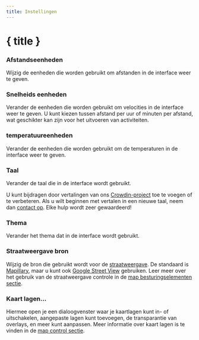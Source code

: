 ```yaml
---
title: Instellingen
---
```


<script lang="ts">
</script>

# { title }

### <Ruler size="16" class="inline-block" style="margin-bottom: 2px" /> Afstandseenheden

Wijzig de eenheden die worden gebruikt om afstanden in de interface weer te geven.

### <Zap size="16" class="inline-block" style="margin-bottom: 2px" /> Snelheids eenheden

Verander de eenheden die worden gebruikt om velocities in de interface weer te geven.
U kunt kiezen tussen afstand per uur of minuten per afstand, wat geschikter kan zijn voor het uitvoeren van activiteiten.

### <Thermometer size="16" class="inline-block" style="margin-bottom: 2px" /> temperatuureenheden

Verander de eenheden die worden gebruikt om de temperaturen in de interface weer te geven.

### <Languages size="16" class="inline-block" style="margin-bottom: 2px" /> Taal

Verander de taal die in de interface wordt gebruikt.

<DocsNote>

U kunt bijdragen door vertalingen van ons <a href="https://crowdin.com/project/gpxstudio" target="_blank">Crowdin-project</a> toe te voegen of te verbeteren.
Als u wilt beginnen met vertalen in een nieuwe taal, neem dan <a href="#contact">contact op</a>.
Elke hulp wordt zeer gewaardeerd!

</DocsNote>

### <Sun size="16" class="inline-block" style="margin-bottom: 2px" /> Thema

Verander het thema dat in de interface wordt gebruikt.

### <PersonStanding size="16" class="inline-block" style="margin-bottom: 2px" /> Straatweergave bron

Wijzig de bron die gebruikt wordt voor de [straatweergave](../map-controls).
De standaard is <a href="https://www.mapillary.com" target="_blank">Mapillary</a>, maar u kunt ook <a href="https://www.google.com/streetview/" target="_blank">Google Street View</a> gebruiken.
Leer meer over het gebruik van de straatweergave controle in de [map besturingselementen sectie](../map-controls).

### <Layers3 size="16" class="inline-block" style="margin-bottom: 2px" /> Kaart lagen...

Hiermee open je een dialoogvenster waar je kaartlagen kunt in- of uitschakelen, aangepaste lagen kunt toevoegen, de transparantie van overlays, en meer kunt aanpassen.
Meer informatie over kaart lagen is te vinden in de [map control sectie](../map-controls).
